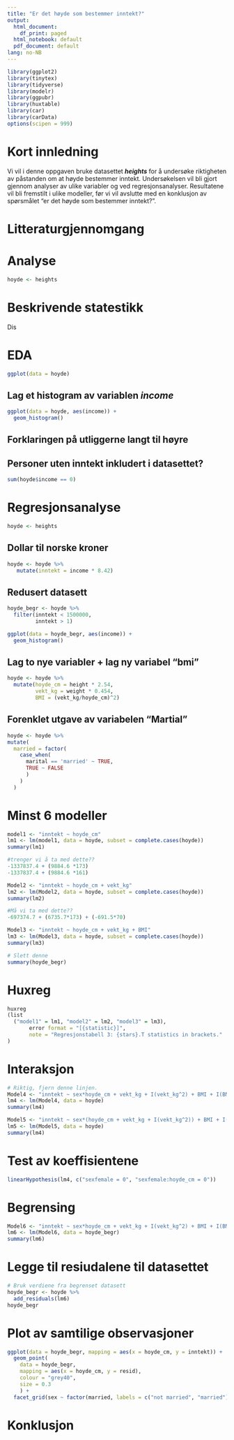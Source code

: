 ```yaml
---
title: "Er det høyde som bestemmer inntekt?"
output:
  html_document:
    df_print: paged
  html_notebook: default
  pdf_document: default
lang: no-NB
---
```



```r
library(ggplot2)
library(tinytex)
library(tidyverse)
library(modelr)
library(ggpubr)
library(huxtable)
library(car)
library(carData)
options(scipen = 999)
```

# Kort innledning

Vi vil i denne oppgaven bruke datasettet ***heights*** for å undersøke
riktigheten av påstanden om at høyde bestemmer inntekt. Undersøkelsen
vil bli gjort gjennom analyser av ulike variabler og ved
regresjonsanalyser. Resultatene vil bli fremstilt i ulike modeller, før
vi vil avslutte med en konklusjon av spørsmålet "er det høyde som
bestemmer inntekt?".

# Litteraturgjennomgang

# Analyse

```r
hoyde <- heights
```

# Beskrivende statestikk

Dis

# EDA

```r
ggplot(data = hoyde)
```


## Lag et histogram av variablen *income*

```r
ggplot(data = hoyde, aes(income)) +
  geom_histogram()
```

## Forklaringen på utliggerne langt til høyre



## Personer uten inntekt inkludert i datasettet?

```r
sum(hoyde$income == 0)
```

# Regresjonsanalyse

```r
hoyde <- heights
```

## Dollar til norske kroner 

```r
hoyde <- hoyde %>% 
   mutate(inntekt = income * 8.42)

```


## Redusert datasett

```r
hoyde_begr <- hoyde %>%  
  filter(inntekt < 1500000,
         inntekt > 1)
```

```r
ggplot(data = hoyde_begr, aes(income)) +
  geom_histogram()
```


## Lag to nye variabler + lag ny variabel "bmi"

```r
hoyde <- hoyde %>% 
  mutate(hoyde_cm = height * 2.54,
         vekt_kg = weight * 0.454,
         BMI = (vekt_kg/hoyde_cm)^2)
```

## Forenklet utgave av variabelen "Martial"

```r
hoyde <- hoyde %>% 
mutate(
  married = factor(
    case_when(
      marital == 'married' ~ TRUE,
      TRUE ~ FALSE
      )
    )
  )
```

# Minst 6 modeller


```r
model1 <- "inntekt ~ hoyde_cm"
lm1 <- lm(model1, data = hoyde, subset = complete.cases(hoyde)) 
summary(lm1)
```


```r
#trenger vi å ta med dette??
-1337837.4 + (9884.6 *173)
-1337837.4 + (9884.6 *161)
```


```r
Model2 <- "inntekt ~ hoyde_cm + vekt_kg" 
lm2 <- lm(Model2, data = hoyde, subset = complete.cases(hoyde))
summary(lm2)
```


```r
#Må vi ta med dette??
-697374.7 + (6735.7*173) + (-691.5*70)
```

```r
Model3 <- "inntekt ~ hoyde_cm + vekt_kg + BMI" 
lm3 <- lm(Model3, data = hoyde, subset = complete.cases(hoyde))
summary(lm3)
```


```r
# Slett denne
summary(hoyde_begr)
```

# Huxreg

```r
huxreg 
(list
  ("model1" = lm1, "model2" = lm2, "model3" = lm3),
       error format = "[{statistic}]",
       note = "Regresjonstabell 3: {stars}.T statistics in brackets."
)
```


# Interaksjon 

```r
# Riktig, fjern denne linjen.
Model4 <- "inntekt ~ sex*hoyde_cm + vekt_kg + I(vekt_kg^2) + BMI + I(BMI^2)"
lm4 <- lm(Model4, data = hoyde)
summary(lm4)
```

```r
Model5 <- "inntekt ~ sex*(hoyde_cm + vekt_kg + I(vekt_kg^2)) + BMI + I(BMI^2)"
lm5 <- lm(Model5, data = hoyde)
summary(lm4)
```

# Test av koeffisientene 

```r
linearHypothesis(lm4, c("sexfemale = 0", "sexfemale:hoyde_cm = 0"))
```

# Begrensing 

```r
Model6 <- "inntekt ~ sex*hoyde_cm + vekt_kg + I(vekt_kg^2) + BMI + I(BMI^2)"
lm6 <- lm(Model6, data = hoyde_begr)
summary(lm6)
```


# Legge til resiudalene til datasettet

```r
# Bruk verdiene fra begrenset datasett
hoyde_begr <- hoyde %>% 
  add_residuals(lm6)
hoyde_begr
```

# Plot av samtilige observasjoner

```r
ggplot(data = hoyde_begr, mapping = aes(x = hoyde_cm, y = inntekt)) +
  geom_point(
    data = hoyde_begr, 
    mapping = aes(x = hoyde_cm, y = resid),
    colour = "grey40",
    size = 0.3
    ) + 
  facet_grid(sex ~ factor(married, labels = c("not married", "married")))
```


# Konklusjon


